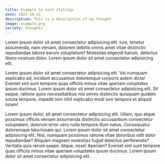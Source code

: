 ```yaml
---
title: Example to test stylings
date: 2023-10-21
description: This is a description of my thought
image: example.png
variety: thoughts
---
```


Lorem ipsum dolor sit amet consectetur adipisicing elit. Iure, tenetur assumenda, nam veniam, dolorem debitis omnis amet vitae distinctio repudiandae labore earum voluptatum? Molestias eligendi harum, delectus libero nostrum dolor. Lorem ipsum dolor sit amet consectetur adipisicing elit.

Lorem ipsum dolor sit amet consectetur adipisicing elit. Vel numquam explicabo ad, incidunt accusamus doloremque corporis autem dicta! Eveniet sint sunt tempore quas officiis minus vitae aperiam voluptates ipsum ducimus. Lorem ipsum dolor sit amet consectetur adipisicing elit. Sit eaque, ratione quos necessitatibus nisi omnis distinctio quisquam quidem soluta tempore, impedit rem nihil explicabo modi iure tempora et aliquid totam!

Lorem ipsum dolor, sit amet consectetur adipisicing elit. Ullam, quo atque possimus officiis veniam assumenda distinctio accusantium consectetur voluptatem, dolorum error vero nulla tempore illum natus. Consequatur doloremque laboriosam qui. Lorem ipsum dolor sit amet consectetur adipisicing elit. Nisi, numquam possimus ratione vitae doloribus odit dolor repudiandae? Aliquam magnam molestias fugiat delectus perferendis? Veritatis quis rerum saepe. Atque, esse! Aperiam? Eveniet sint sunt tempore quas officiis minus vitae aperiam voluptates ipsum ducimus. Lorem ipsum dolor sit amet consectetur adipisicing elit. 